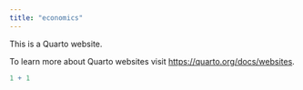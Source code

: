 ```yaml
---
title: "economics"
---
```


This is a Quarto website.

To learn more about Quarto websites visit <https://quarto.org/docs/websites>.

```r
1 + 1
```
